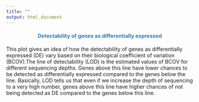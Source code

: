 ```yaml
---
title: ""
output: html_document
---
```


<center> <h4>
<span style="color:#337ab7">Detectability of genes as differentially expressed</span></h4> </center>

This plot gives an idea of how the detectability of genes as differentially expressed (DE) vary based on their biological coefficient of variation (BCOV).The line of detectability (LOD) is the estimated values of BCOV for different sequencing depths. Genes above this line have lower chances to be detected as differentially expressed compared to the genes below the line. Basically, LOD tells us that even if we increase the depth of sequencing to a very high number, genes above this line have higher chances of not being detected as DE compared to the genes below this line.  
